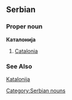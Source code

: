 ==Serbian==
===Proper noun===
'''Каталонија'''
#[[Catalonia]]
===See Also===
[[Katalonija]]
[[Category:Serbian nouns]]